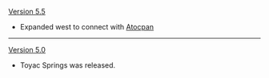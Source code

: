 {{Change History/Header}}
[[Version 5.5]]
* Expanded west to connect with [[Atocpan]]
----
[[Version 5.0]]
* Toyac Springs was released.